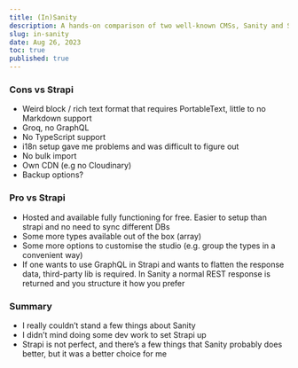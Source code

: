 ```yaml
---
title: (In)Sanity
description: A hands-on comparison of two well-known CMSs, Sanity and Strapi
slug: in-sanity
date: Aug 26, 2023
toc: true
published: true
---
```


### Cons vs Strapi

- Weird block / rich text format that requires PortableText, little to no Markdown support
- Groq, no GraphQL
- No TypeScript support
- i18n setup gave me problems and was difficult to figure out
- No bulk import
- Own CDN (e.g no Cloudinary)
- Backup options?

### Pro vs Strapi

- Hosted and available fully functioning for free. Easier to setup than strapi and no need to sync different DBs
- Some more types available out of the box (array)
- Some more options to customise the studio (e.g. group the types in a convenient way)
- If one wants to use GraphQL in Strapi and wants to flatten the response data, third-party lib is required. In Sanity a normal REST response is returned and you structure it how you prefer

### Summary

- I really couldn’t stand a few things about Sanity
- I didn’t mind doing some dev work to set Strapi up
- Strapi is not perfect, and there’s a few things that Sanity probably does better, but it was a better choice for me